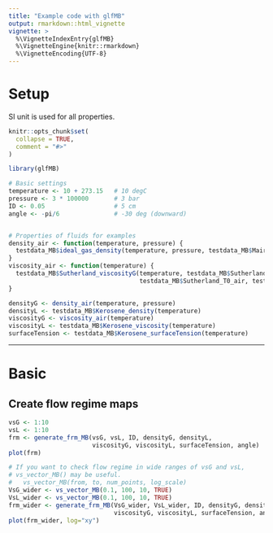 ```yaml
---
title: "Example code with glfMB"
output: rmarkdown::html_vignette
vignette: >
  %\VignetteIndexEntry{glfMB}
  %\VignetteEngine{knitr::rmarkdown}
  %\VignetteEncoding{UTF-8}
---
```


# Setup

SI unit is used for all properties. 

```r
knitr::opts_chunk$set(
  collapse = TRUE,
  comment = "#>"
)
```

```r
library(glfMB)

# Basic settings
temperature <- 10 + 273.15   # 10 degC
pressure <- 3 * 100000       # 3 bar
ID <- 0.05                   # 5 cm
angle <- -pi/6               # -30 deg (downward)


# Properties of fluids for examples
density_air <- function(temperature, pressure) {
  testdata_MB$ideal_gas_density(temperature, pressure, testdata_MB$Mair)
}
viscosity_air <- function(temperature) {
  testdata_MB$Sutherland_viscosityG(temperature, testdata_MB$Sutherland_vis0_air,
                                    testdata_MB$Sutherland_T0_air, testdata_MB$Sutherland_C_air)
}

densityG <- density_air(temperature, pressure)
densityL <- testdata_MB$Kerosene_density(temperature)
viscosityG <- viscosity_air(temperature)
viscosityL <- testdata_MB$Kerosene_viscosity(temperature)
surfaceTension <- testdata_MB$Kerosene_surfaceTension(temperature)
```

----

# Basic

## Create flow regime maps

```r
vsG <- 1:10
vsL <- 1:10
frm <- generate_frm_MB(vsG, vsL, ID, densityG, densityL,
                       viscosityG, viscosityL, surfaceTension, angle)
plot(frm)

# If you want to check flow regime in wide ranges of vsG and vsL, 
# vs_vector_MB() may be useful.
#   vs_vector_MB(from, to, num_points, log_scale)
VsG_wider <- vs_vector_MB(0.1, 100, 10, TRUE)
VsL_wider <- vs_vector_MB(0.1, 100, 10, TRUE)
frm_wider <- generate_frm_MB(VsG_wider, VsL_wider, ID, densityG, densityL,
                             viscosityG, viscosityL, surfaceTension, angle)
plot(frm_wider, log="xy")
```






